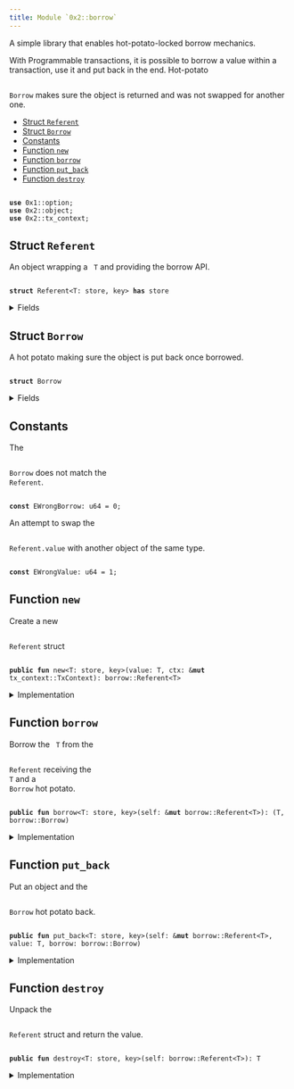 ```yaml
---
title: Module `0x2::borrow`
---
```


<Link id="0x2_borrow"/>
A simple library that enables hot-potato-locked borrow mechanics.

With Programmable transactions, it is possible to borrow a value within
a transaction, use it and put back in the end. Hot-potato <code>
<Link to="borrow#0x2_borrow_Borrow">Borrow</Link></code> makes
sure the object is returned and was not swapped for another one.


-  [Struct `Referent`](#0x2_borrow_Referent)
-  [Struct `Borrow`](#0x2_borrow_Borrow)
-  [Constants](#@Constants_0)
-  [Function `new`](#0x2_borrow_new)
-  [Function `borrow`](#0x2_borrow_borrow)
-  [Function `put_back`](#0x2_borrow_put_back)
-  [Function `destroy`](#0x2_borrow_destroy)


<pre><code>
<b>use</b> <Link to="../move-stdlib/option#0x1_option">0x1::option</Link>;
<b>use</b> <Link to="object#0x2_object">0x2::object</Link>;
<b>use</b> <Link to="tx_context#0x2_tx_context">0x2::tx_context</Link>;
</code></pre>



<Link id="0x2_borrow_Referent"></Link>

## Struct `Referent`

An object wrapping a <code>
T</code> and providing the borrow API.


<pre><code>
<b>struct</b> <Link to="borrow#0x2_borrow_Referent">Referent</Link>&lt;T: store, key&gt; <b>has</b> store
</code></pre>



<details>
<summary>Fields</summary>


<dl>
<dt>
<code>
id: <b>address</b></code>
</dt>
<dd>

</dd>
<dt>
<code>
value: <Link to="../move-stdlib/option#0x1_option_Option">option::Option</Link>&lt;T&gt;</code>
</dt>
<dd>

</dd>
</dl>


</details>

<Link id="0x2_borrow_Borrow"></Link>

## Struct `Borrow`

A hot potato making sure the object is put back once borrowed.


<pre><code>
<b>struct</b> <Link to="borrow#0x2_borrow_Borrow">Borrow</Link>
</code></pre>



<details>
<summary>Fields</summary>


<dl>
<dt>
<code>
ref: <b>address</b></code>
</dt>
<dd>

</dd>
<dt>
<code>
obj: <Link to="object#0x2_object_ID">object::ID</Link></code>
</dt>
<dd>

</dd>
</dl>


</details>

<Link id="@Constants_0"></Link>

## Constants


<Link id="0x2_borrow_EWrongBorrow"></Link>

The <code>
<Link to="borrow#0x2_borrow_Borrow">Borrow</Link></code> does not match the <code>
<Link to="borrow#0x2_borrow_Referent">Referent</Link></code>.


<pre><code>
<b>const</b> <Link to="borrow#0x2_borrow_EWrongBorrow">EWrongBorrow</Link>: u64 = 0;
</code></pre>



<Link id="0x2_borrow_EWrongValue"></Link>

An attempt to swap the <code>
<Link to="borrow#0x2_borrow_Referent">Referent</Link>.value</code> with another object of the same type.


<pre><code>
<b>const</b> <Link to="borrow#0x2_borrow_EWrongValue">EWrongValue</Link>: u64 = 1;
</code></pre>



<Link id="0x2_borrow_new"></Link>

## Function `new`

Create a new <code>
<Link to="borrow#0x2_borrow_Referent">Referent</Link></code> struct


<pre><code>
<b>public</b> <b>fun</b> <Link to="borrow#0x2_borrow_new">new</Link>&lt;T: store, key&gt;(value: T, ctx: &<b>mut</b> <Link to="tx_context#0x2_tx_context_TxContext">tx_context::TxContext</Link>): <Link to="borrow#0x2_borrow_Referent">borrow::Referent</Link>&lt;T&gt;
</code></pre>



<details>
<summary>Implementation</summary>


<pre><code>
<b>public</b> <b>fun</b> <Link to="borrow#0x2_borrow_new">new</Link>&lt;T: key + store&gt;(value: T, ctx: &<b>mut</b> TxContext): <Link to="borrow#0x2_borrow_Referent">Referent</Link>&lt;T&gt; \{
    <Link to="borrow#0x2_borrow_Referent">Referent</Link> \{
        id: <Link to="tx_context#0x2_tx_context_fresh_object_address">tx_context::fresh_object_address</Link>(ctx),
        value: <Link to="../move-stdlib/option#0x1_option_some">option::some</Link>(value)
    }
}
</code></pre>



</details>

<Link id="0x2_borrow_borrow"></Link>

## Function `borrow`

Borrow the <code>
T</code> from the <code>
<Link to="borrow#0x2_borrow_Referent">Referent</Link></code> receiving the <code>
T</code> and a <code>
<Link to="borrow#0x2_borrow_Borrow">Borrow</Link></code>
hot potato.


<pre><code>
<b>public</b> <b>fun</b> <Link to="borrow#0x2_borrow">borrow</Link>&lt;T: store, key&gt;(self: &<b>mut</b> <Link to="borrow#0x2_borrow_Referent">borrow::Referent</Link>&lt;T&gt;): (T, <Link to="borrow#0x2_borrow_Borrow">borrow::Borrow</Link>)
</code></pre>



<details>
<summary>Implementation</summary>


<pre><code>
<b>public</b> <b>fun</b> <Link to="borrow#0x2_borrow">borrow</Link>&lt;T: key + store&gt;(self: &<b>mut</b> <Link to="borrow#0x2_borrow_Referent">Referent</Link>&lt;T&gt;): (T, <Link to="borrow#0x2_borrow_Borrow">Borrow</Link>) \{
    <b>let</b> value = self.value.extract();
    <b>let</b> id = <Link to="object#0x2_object_id">object::id</Link>(&value);

    (value, <Link to="borrow#0x2_borrow_Borrow">Borrow</Link> \{
        ref: self.id,
        obj: id
    })
}
</code></pre>



</details>

<Link id="0x2_borrow_put_back"></Link>

## Function `put_back`

Put an object and the <code>
<Link to="borrow#0x2_borrow_Borrow">Borrow</Link></code> hot potato back.


<pre><code>
<b>public</b> <b>fun</b> <Link to="borrow#0x2_borrow_put_back">put_back</Link>&lt;T: store, key&gt;(self: &<b>mut</b> <Link to="borrow#0x2_borrow_Referent">borrow::Referent</Link>&lt;T&gt;, value: T, <Link to="borrow#0x2_borrow">borrow</Link>: <Link to="borrow#0x2_borrow_Borrow">borrow::Borrow</Link>)
</code></pre>



<details>
<summary>Implementation</summary>


<pre><code>
<b>public</b> <b>fun</b> <Link to="borrow#0x2_borrow_put_back">put_back</Link>&lt;T: key + store&gt;(self: &<b>mut</b> <Link to="borrow#0x2_borrow_Referent">Referent</Link>&lt;T&gt;, value: T, <Link to="borrow#0x2_borrow">borrow</Link>: <Link to="borrow#0x2_borrow_Borrow">Borrow</Link>) \{
    <b>let</b> <Link to="borrow#0x2_borrow_Borrow">Borrow</Link> \{ ref, obj } = <Link to="borrow#0x2_borrow">borrow</Link>;

    <b>assert</b>!(<Link to="object#0x2_object_id">object::id</Link>(&value) == obj, <Link to="borrow#0x2_borrow_EWrongValue">EWrongValue</Link>);
    <b>assert</b>!(self.id == ref, <Link to="borrow#0x2_borrow_EWrongBorrow">EWrongBorrow</Link>);
    self.value.fill(value);
}
</code></pre>



</details>

<Link id="0x2_borrow_destroy"></Link>

## Function `destroy`

Unpack the <code>
<Link to="borrow#0x2_borrow_Referent">Referent</Link></code> struct and return the value.


<pre><code>
<b>public</b> <b>fun</b> <Link to="borrow#0x2_borrow_destroy">destroy</Link>&lt;T: store, key&gt;(self: <Link to="borrow#0x2_borrow_Referent">borrow::Referent</Link>&lt;T&gt;): T
</code></pre>



<details>
<summary>Implementation</summary>


<pre><code>
<b>public</b> <b>fun</b> <Link to="borrow#0x2_borrow_destroy">destroy</Link>&lt;T: key + store&gt;(self: <Link to="borrow#0x2_borrow_Referent">Referent</Link>&lt;T&gt;): T \{
    <b>let</b> <Link to="borrow#0x2_borrow_Referent">Referent</Link> \{ id: _, value } = self;
    value.destroy_some()
}
</code></pre>



</details>
